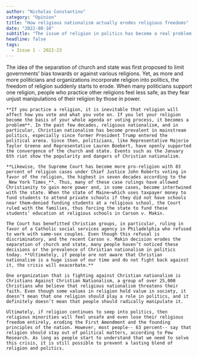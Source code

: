 ```yaml
---
author: "Nicholas Constantino"
category: "Opinion"
title: "How religious nationalism actually erodes religious freedoms"
date: "2022-08-10"
subtitle: "The issue of religion in politics has become a real problem, but not many people are talking about it"
headline: false
tags:
  - Issue 1 - 2022-23
---
```

The idea of the separation of church and state was first proposed to limit governments’ bias towards or against various religions. Yet, as more and more politicians and organizations incorporate religion into politics, the freedom of religion suddenly starts to erode. When many politicians support one religion, people who practice other religions feel less safe, as they fear unjust manipulations of their religion by those in power.

	**If you practice a religion, it is inevitable that religion will affect how you vote and what you vote on. If you let your religion become the basis of your whole agenda or voting process, it becomes a problem**. In the past few decades, religious nationalism, and in particular, Christian nationalism has become prevalent in mainstream politics, especially since former President Trump entered the political arena. Since then, politicians, like Representative Majorie Taylor Greene and Representative Lauren Boebert, have openly supported the convergence of the church and state. Events such as the January 6th riot show the popularity and dangers of Christian nationalism.

	**Likewise, the Supreme Court has become more pro-religion with 83 percent of religion cases under Chief Justice John Roberts voting in favor of the religion, the highest in seven decades according to the _New York Times_**. Thus, many of these case rulings have allowed Christianity to gain more power and, in some cases, become intertwined with the state. When the state of Maine—which uses taxpayer money to fund students to attend private schools if they did not have schools near them—denied funding students at a religious school, the Court ruled with the families, thus forcing the state to fund these students’ education at religious schools in Carson v. Makin.

	The Court has benefitted Christian groups, in particular, ruling in favor of a Catholic social services agency in Philadelphia who refused to work with same-sex couples. Even though this refusal is discriminatory, and the recent Carson v. Makin decision erodes the separation of church and state, many people haven’t noticed these decisions or the prevalence of Christian nationalism in politics today. **Ultimately, if people are not aware that Christian nationalism is a huge issue of our time and do not fight back against it, the crisis will exacerbate.**

	One organization that is fighting against Christian nationalism is Christians Against Christian Nationalism, a group of over 25,000 Christians who believe that religious nationalism threatens their faith. Even though some values in religion hold value in society, it doesn’t mean that one religion should play a role in politics, and it definitely doesn’t mean that people should radically manipulate it.

	Ultimately, if religion continues to seep into politics, then religious minorities will feel unsafe and even lose their religious freedom entirely, eroding the First Amendment and the founding principles of the nation. However, most people-- 63 percent-- say that religion should stay out of political matters, according to Pew Research. As long as people start to understand that we need to solve this crisis, it is still possible to prevent a lasting blend of religion and politics.